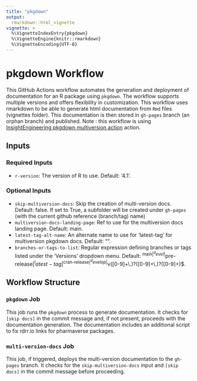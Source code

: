 ```yaml
---
title: "pkgdown"
output: 
  rmarkdown::html_vignette
vignette: >
  %\VignetteIndexEntry{pkgdown}
  %\VignetteEngine{knitr::rmarkdown}
  %\VignetteEncoding{UTF-8}
---
```


# pkgdown Workflow

This GitHub Actions workflow automates the generation and deployment of documentation for an R package using `pkgdown`. The workflow supports multiple versions and offers flexibility in customization.
This workflow uses rmarkdown to be able to generate html documentation from `Rmd` files (vignettes folder). This documentation is then stored in `gh-pages` branch (an orphan branch) and published.
Note : this workflow is using [InsightEngineering pkgdown multiversion action](https://github.com/insightsengineering/r-pkgdown-multiversion) action.

## Inputs

### Required Inputs

- `r-version`: The version of R to use. Default: '4.1'.

### Optional Inputs

- `skip-multiversion-docs`: Skip the creation of multi-version docs. Default: false. If set to True, a subfolder will be created under `gh-pages` (with the current github reference (branch/tag) name)
- `multiversion-docs-landing-page`: Ref to use for the multiversion docs landing page. Default: main.
- `latest-tag-alt-name`: An alternate name to use for 'latest-tag' for multiversion pkgdown docs. Default: "".
- `branches-or-tags-to-list`: Regular expression defining branches or tags listed under the 'Versions' dropdown menu. Default: ^main$|^devel$|^pre-release$|^latest-tag$|^cran-release$|^develop$|^v([0-9]+\\.)?([0-9]+\\.)?([0-9]+)$.

## Workflow Structure

### `pkgdown` Job

This job runs the `pkgdown` process to generate documentation. It checks for `[skip docs]` in the commit message and, if not present, proceeds with the documentation generation. The documentation includes an additional script to fix rdrr.io links for pharmaverse packages.

### `multi-version-docs` Job

This job, if triggered, deploys the multi-version documentation to the `gh-pages` branch. It checks for the `skip-multiversion-docs` input and `[skip docs]` in the commit message before proceeding.

